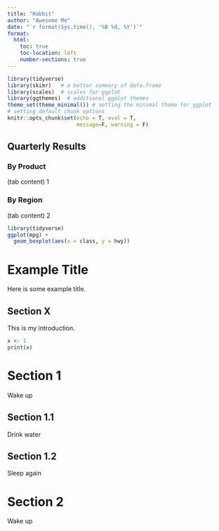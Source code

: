```yaml
---
title: "Habbit"
author: "Awesome Me"
date: "`r format(Sys.time(), '%B %d, %Y')`"
format:
  html:
    toc: true
    toc-location: left
    number-sections: true
---
```


```r
library(tidyverse)
library(skimr)   # a better summary of data.frame
library(scales)  # scales for ggplot
library(ggthemes)  # additional ggplot themes
theme_set(theme_minimal()) # setting the minimal theme for ggplot
# setting default chunk options
knitr::opts_chunk$set(echo = T, eval = T,
                      message=F, warning = F) 
```

## Quarterly Results {.tabset .tabset-pills}

### By Product

(tab content) 1

### By Region

(tab content) 2

```r
library(tidyverse)
ggplot(mpg) +
  geom_boxplot(aes(x = class, y = hwy))
```

# Example Title {.unnumbered}

Here is some example title.

## Section X

This is my introduction.

```r
x <- 1
print(x)
```

# Section 1

Wake up

## Section 1.1

Drink water

## Section 1.2

Sleep again

# Section 2

Wake up
